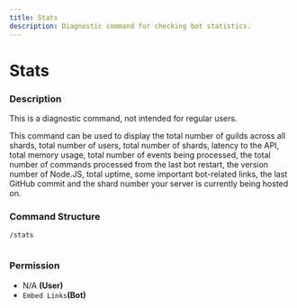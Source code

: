 ```yaml
---
title: Stats
description: Diagnostic command for checking bot statistics.
---
```



# Stats

### Description

<Callout type="warning">
This is a diagnostic command, not intended for regular users.
</Callout>

This command can be used to display the total number of guilds across all shards, total number of users, total number of shards, latency to the API, total memory usage, total number of events being processed, the total number of commands processed from the last bot restart, the version number of Node.JS, total uptime, some important bot-related links, the last GitHub commit and the shard number your server is currently being hosted on.

### Command Structure

```
/stats
```

<figure><img src="https://i.imgur.com/EUhUJwT.png" alt=""><figcaption></figcaption></figure>

### **Permission**

* N/A **(User)**
* `Embed Links`**(Bot)**
